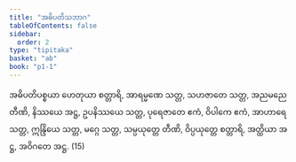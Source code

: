 ```yaml
---
title: "အဓိပတိသဘာဂ"
tableOfContents: false
sidebar:
  order: 2
type: "tipitaka"
basket: "ab"
book: "p1-1"
---
```



<DynamicBreadcrumb />

<Division number="310" book="p1-1" e="ch" v="36" p="96">

<Paragraph number="1019" book="p1-1">
အဓိပတိပစ္စယာ ဟေတုယာ စတ္တာရိ, အာရမ္မဏေ သတ္တ, သဟဇာတေ သတ္တ, အညမညေ တီဏိ, နိဿယေ အဋ္ဌ, ဥပနိဿယေ သတ္တ, ပုရေဇာတေ ဧကံ, ဝိပါကေ ဧကံ, အာဟာရေ သတ္တ, ဣန္ဒြိယေ သတ္တ, မဂ္ဂေ သတ္တ, သမ္ပယုတ္တေ တီဏိ, ဝိပ္ပယုတ္တေ စတ္တာရိ, အတ္ထိယာ အဋ္ဌ, အဝိဂတေ အဋ္ဌ. (15)
</Paragraph>
</Division>
